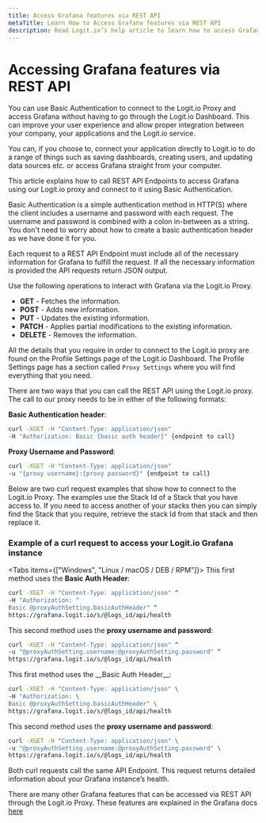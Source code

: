 ```yaml
---
title: Access Grafana features via REST API
metaTitle: Learn How to Access Grafana features via REST API
description: Read Logit.io’s help article to learn how to access Grafana features via REST API.
---
```


# Accessing Grafana features via REST API

You can use Basic Authentication to connect to the Logit.io Proxy and access Grafana without having to go 
through the Logit.io Dashboard. This can improve your user experience and allow proper integration between your company, your applications 
and the Logit.io service.

You can, if you choose to, connect your application directly to Logit.io to do a range of things such as saving dashboards, creating users, 
and updating data sources etc. or access Grafana straight from your computer. 

This article explains how to call REST API Endpoints to access Grafana using our Logit.io proxy and connect to it using Basic 
Authentication.

<Callout type="info">
    Basic Authentication is a simple authentication method in HTTP(S) where the client includes a username and password with each request. 
    The username and password is combined with a colon in-between as a string. You don't need to worry about how to create a basic authentication 
    header as we have done it for you. 
</Callout>

Each request to a REST API Endpoint must include all of the necessary information for Grafana to fulfill the request. If all the necessary 
information is provided the API requests return JSON output.

Use the following operations to interact with Grafana via the Logit.io Proxy.

* __GET__ - Fetches the information.
* __POST__ - Adds new information.
* __PUT__ - Updates the existing information.
* __PATCH__ - Applies partial modifications to the existing information.
* __DELETE__ - Removes the information.

All the details that you require in order to connect to the Logit.io proxy are found on the Profile Settings page of the Logit.io Dashboard. 
The Profile Settings page has a section called `Proxy Settings` where you will find everything that you need.

There are two ways that you can call the REST API using the Logit.io proxy. The call to our proxy needs to be in either of the following formats:

__Basic Authentication header__:

```bash
curl -XGET -H "Content-Type: application/json" 
-H "Authorization: Basic {basic auth header}" {endpoint to call}
```

__Proxy Username and Password__:

```bash
curl -XGET -H "Content-Type: application/json" 
-u "{proxy username}:{proxy password}" {endpoint to call}
```

Below are two curl request examples that show how to connect to the Logit.io Proxy. The examples use the Stack Id of a Stack that you have access to. 
If you need to access another of your stacks then you can simply find the Stack that you require, retrieve the stack Id from that stack and then 
replace it. 

<ProxyAuthPlaceholderWarning stackType="logs" />

### Example of a curl request to access your Logit.io Grafana instance

<Tabs items={["Windows", "Linux / macOS / DEB / RPM"]}>
<Tab>
This first method uses the __Basic Auth Header__:

```bash copy /@proxyAuthSetting.basicAuthHeader/ /@metrics_id/
curl -XGET -H "Content-Type: application/json" ^
-H "Authorization: ^
Basic @proxyAuthSetting.basicAuthHeader" ^
https://grafana.logit.io/s/@logs_id/api/health
```

This second method uses the __proxy username and password__:

```bash copy /@proxyAuthSetting.username/ /@proxyAuthSetting.password/ /@metrics_id/
curl -XGET -H "Content-Type: application/json" ^
-u "@proxyAuthSetting.username:@proxyAuthSetting.password" ^
https://grafana.logit.io/s/@logs_id/api/health
```
</Tab>
<Tab>
This first method uses the __Basic Auth Header__:

```bash copy /@proxyAuthSetting.basicAuthHeader/ /@metrics_id/
curl -XGET -H "Content-Type: application/json" \
-H "Authorization: \
Basic @proxyAuthSetting.basicAuthHeader" \
https://grafana.logit.io/s/@logs_id/api/health
```

This second method uses the __proxy username and password__:

```bash copy /@proxyAuthSetting.username/ /@proxyAuthSetting.password/ /@metrics_id/
curl -XGET -H "Content-Type: application/json" \
-u "@proxyAuthSetting.username:@proxyAuthSetting.password" \
https://grafana.logit.io/s/@logs_id/api/health
```
</Tab>
</Tabs>

Both curl requests call the same API Endpoint. This request returns detailed information about your Grafana instance’s health.

There are many other Grafana features that can be accessed via REST API through the Logit.io Proxy. These features are explained in the 
Grafana docs [here](https://grafana.com/docs/grafana/latest/developers/http_api/)
